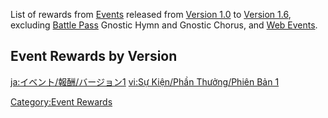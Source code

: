 {{CustomTabs
|tab1 = Events
|tab2 = History
|tab3 = Rewards
}}
{{HistoryTabs|Event/Rewards}}
List of rewards from [[Events]] released from [[Version 1.0]] to [[Version 1.6]], excluding [[Battle Pass]] Gnostic Hymn and Gnostic Chorus, and [[Web Event]]s.

==Event Rewards by Version==
{{Event Rewards by Version Tables|1}}

[[Category:Event Rewards]]

[[ja:イベント/報酬/バージョン1]]
[[vi:Sự Kiện/Phần Thưởng/Phiên Bản 1]]
